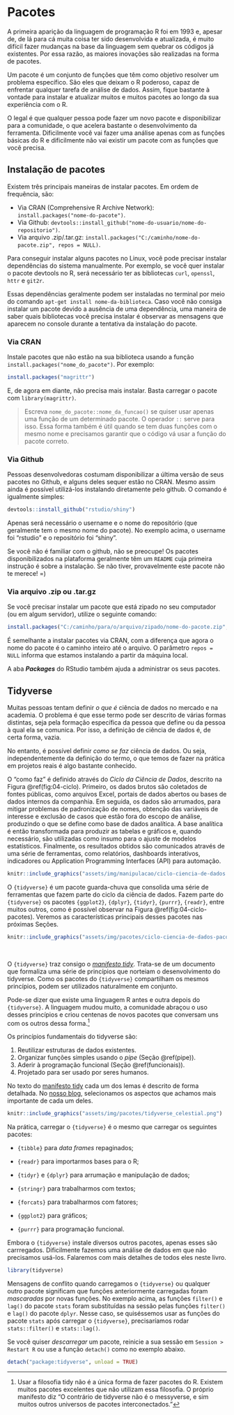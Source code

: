 # Pacotes {#pacotes}

A primeira aparição da linguagem de programação R foi em 1993 e, apesar de, de lá para cá muita coisa ter sido desenvolvida e atualizada, é muito difícil fazer mudanças na base da linguagem sem quebrar os códigos já existentes. Por essa razão, as maiores inovações são realizadas na forma de pacotes.

Um pacote é um conjunto de funções que têm como objetivo resolver um problema específico. São eles que deixam o R poderoso, capaz de enfrentar qualquer tarefa de análise de dados. Assim, fique bastante à vontade para instalar e atualizar muitos e muitos pacotes ao longo da sua experiência com o R.

O legal é que qualquer pessoa pode fazer um novo pacote e disponibilizar para a comunidade, o que acelera bastante o desenvolvimento da ferramenta. Dificilmente você vai fazer uma análise apenas com as funções básicas do R e dificilmente não vai existir um pacote com as funções que você precisa.

## Instalação de pacotes

Existem três principais maneiras de instalar pacotes. Em ordem de frequência, são:

- Via CRAN (Comprehensive R Archive Network): `install.packages("nome-do-pacote")`.
- Via Github: `devtools::install_github("nome-do-usuario/nome-do-repositorio")`.
- Via arquivo .zip/.tar.gz: `install.packages("C:/caminho/nome-do-pacote.zip", repos = NULL)`.

Para conseguir instalar alguns pacotes no Linux, você pode precisar instalar dependências do sistema manualmente. Por exemplo, se você quer instalar o pacote devtools no R, será necessário ter as bibliotecas `curl`, `openssl`, `httr` e `git2r`.

Essas dependências geralmente podem ser instaladas no terminal por meio do comando `apt-get install nome-da-biblioteca`. Caso você não consiga instalar um pacote devido a ausência de uma dependência, uma maneira de saber quais bibliotecas você precisa instalar é observar as mensagens que aparecem no console durante a tentativa da instalação do pacote.

### Via CRAN

Instale pacotes que não estão na sua biblioteca usando a função `install.packages("nome_do_pacote")`. Por exemplo:

```r
install.packages("magrittr")
```

E, de agora em diante, não precisa mais instalar. Basta carregar o pacote com `library(magrittr)`.

> Escreva `nome_do_pacote::nome_da_funcao()` se quiser usar apenas uma função de um determinado pacote. O operador `::` serve para isso. Essa forma também é útil quando se tem duas funções com o mesmo nome e precisamos garantir que o código vá usar a função do pacote correto.

### Via Github

Pessoas desenvolvedoras costumam disponibilizar a última versão de seus pacotes no Github, e alguns deles sequer estão no CRAN. Mesmo assim ainda é possível utilizá-los instalando diretamente pelo github. O comando é igualmente simples:

```r
devtools::install_github("rstudio/shiny")
```

Apenas será necessário o username e o nome do repositório (que geralmente tem o mesmo nome do pacote). No exemplo acima, o username foi "rstudio" e o repositório foi "shiny". 

Se você não é familiar com o github, não se preocupe! Os pacotes disponibilizados na plataforma geralmente têm um `README` cuja primeira instrução é sobre a instalação. Se não tiver, provavelmente este pacote não te merece! =)

### Via arquivo .zip ou .tar.gz

Se você precisar instalar um pacote que está zipado no seu computador (ou em algum servidor), utilize o seguinte comando:

```r
install.packages("C:/caminho/para/o/arquivo/zipado/nome-do-pacote.zip", repos = NULL)
```

É semelhante a instalar pacotes via CRAN, com a diferença que agora o nome do pacote é o caminho inteiro até o arquivo. O parâmetro `repos = NULL` informa que estamos instalando a partir da máquina local.

A aba ***Packages*** do RStudio também ajuda a administrar os seus pacotes.

## Tidyverse

Muitas pessoas tentam definir *o que é* ciência de dados no mercado e na academia. O problema é que esse termo pode ser descrito de várias formas distintas, seja pela formação específica da pessoa que define ou da pessoa à qual ela se comunica. Por isso, a definição de ciência de dados é, de certa forma, vazia.

No entanto, é possível definir *como se faz* ciência de dados. Ou seja, independentemente da definição do termo, o que temos de fazer na prática em projetos reais é algo bastante conhecido.

O "como faz" é definido através do *Ciclo da Ciência de Dados*, descrito na Figura \@ref(fig:04-ciclo). Primeiro, os dados brutos são coletados de fontes públicas, como arquivos Excel, portais de dados abertos ou bases de dados internos da companhia. Em seguida, os dados são arrumados, para mitigar problemas de padronização de nomes, obtenção das variáveis de interesse e exclusão de casos que estão fora do escopo de análise, produzindo o que se define como base de dados analítica. A base analítica é então transformada para produzir as tabelas e gráficos e, quando necessário, são utilizadas como insumo para o ajuste de modelos estatísticos. Finalmente, os resultados obtidos são comunicados através de uma série de ferramentas, como relatórios, dashboards interativos, indicadores ou Application Programming Interfaces (API) para automação. 

```r
knitr::include_graphics("assets/img/manipulacao/ciclo-ciencia-de-dados.png")
```


O `{tidyverse}` é um pacote guarda-chuva que consolida uma série de ferramentas que fazem parte do ciclo da ciência de dados. Fazem parte do `{tidyverse}` os pacotes `{ggplot2}`, `{dplyr}`, `{tidyr}`, `{purrr}`, `{readr}`, entre muitos outros, como é possível observar na Figura \@ref(fig:04-ciclo-pacotes). Veremos as características principais desses pacotes nas próximas Seções.

```r
knitr::include_graphics("assets/img/pacotes/ciclo-ciencia-de-dados-pacotes.png")

```

<br>

O `{tidyverse}` traz consigo o [*manifesto tidy*](https://cran.r-project.org/web/packages/tidyverse/vignettes/manifesto.html). Trata-se de um documento que formaliza uma série de princípios que norteiam o desenvolvimento do tidyverse. Como os pacotes do `{tidyverse}` compartilham os mesmos princípios, podem ser utilizados naturalmente em conjunto.

Pode-se dizer que existe uma linguagem R antes e outra depois do `{tidyverse}`. A linguagem mudou muito, a comunidade abraçou o uso desses princípios e criou centenas de novos pacotes que conversam uns com os outros dessa forma.[^messy]

[^messy]: Usar a filosofia tidy não é a única forma de fazer pacotes do R. Existem muitos pacotes excelentes que não utilizam essa filosofia. O próprio manifesto diz "O contrário de tidyverse não é o messyverse, e sim muitos outros universos de pacotes interconectados."

Os princípios fundamentais do tidyverse são:

1. Reutilizar estruturas de dados existentes.
1. Organizar funções simples usando o *pipe* (Seção \@ref(pipe)).
1. Aderir à programação funcional (Seção \@ref(funcionais)).
1. Projetado para ser usado por seres humanos.

No texto do [manifesto tidy](https://cran.r-project.org/web/packages/tidyverse/vignettes/manifesto.html) cada um dos lemas é descrito de forma detalhada. No [nosso blog](https://www.curso-r.com/blog/2017-02-16-manifesto-tidy/), selecionamos os aspectos que achamos mais importante de cada um deles.

```r
knitr::include_graphics("assets/img/pacotes/tidyverse_celestial.png")
```

Na prática, carregar o `{tidyverse}` é o mesmo que carregar os seguintes pacotes:

- `{tibble}` para *data frames* repaginados; 

- `{readr}` para importarmos bases para o R;

- `{tidyr}` e `{dplyr}` para arrumação e manipulação de dados;

- `{stringr}` para trabalharmos com textos;

- `{forcats}` para trabalharmos com fatores;

- `{ggplot2}` para gráficos;

- `{purrr}` para programação funcional.

Embora o `{tidyverse}` instale diversos outros pacotes, apenas esses são carrregados. Dificilmente fazemos uma análise de dados em que não precisamos usá-los. Falaremos com mais detalhes de todos eles neste livro.

```r
library(tidyverse)
```

Mensagens de conflito quando carregamos o `{tidyverse}` ou qualquer outro pacote significam que funções anteriormente carregadas foram *mascaradas* por novas funções. No exemplo acima, as funções `filter()` e `lag()` do pacote `stats` foram substituídas na sessão pelas funções `filter()` e `lag()` do pacote `dplyr`. Nesse caso, se quiséssemos usar as funções do pacote `stats` após carregar o `{tidyverse}`, precisaríamos rodar `stats::filter()` e `stats::lag()`.

Se você quiser *descarregar* um pacote, reinicie a sua sessão em `Session > Restart R` ou use a função `detach()` como no exemplo abaixo.

```r
detach("package:tidyverse", unload = TRUE)
```

